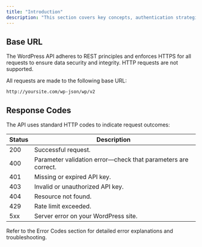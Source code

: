 ```yaml
---
title: "Introduction"
description: "This section covers key concepts, authentication strategies, and standard response codes needed to interact with the WordPress REST API effectively."
---
```


## Base URL

The WordPress API adheres to REST principles and enforces HTTPS for all requests to ensure data security and integrity. HTTP requests are not supported.

All requests are made to the following base URL:

```
http://yoursite.com/wp-json/wp/v2
```

## Response Codes

The API uses standard HTTP codes to indicate request outcomes:

| Status | Description                                                   |
| ------ | ------------------------------------------------------------- |
| 200    | Successful request.                                           |
| 400    | Parameter validation error—check that parameters are correct. |
| 401    | Missing or expired API key.                                   |
| 403    | Invalid or unauthorized API key.                              |
| 404    | Resource not found.                                           |
| 429    | Rate limit exceeded.                                          |
| 5xx    | Server error on your WordPress site.                          |

Refer to the Error Codes section for detailed error explanations and troubleshooting.
